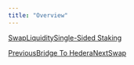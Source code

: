 ```yaml
---
title: "Overview"
---
```




[Swap](/get-started/saucerswap-tutorials/swap)[Liquidity](/get-started/saucerswap-tutorials/liquidity)[Single-Sided Staking](/get-started/saucerswap-tutorials/single-sided-staking)

[PreviousBridge To Hedera](/get-started/hedera-guide/bridge-to-hedera)[NextSwap](/get-started/saucerswap-tutorials/swap)
